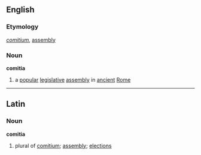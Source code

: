 ==English==
===Etymology===
{{L.}} ''[[comitium]]'', [[assembly]]
===Noun===
'''comitia'''
# a [[popular]] [[legislative]] [[assembly]] in [[ancient]] [[Rome]]

----

==Latin==
===Noun===
'''comitia'''
# plural of [[comitium]]; [[assembly]]; [[election]]s